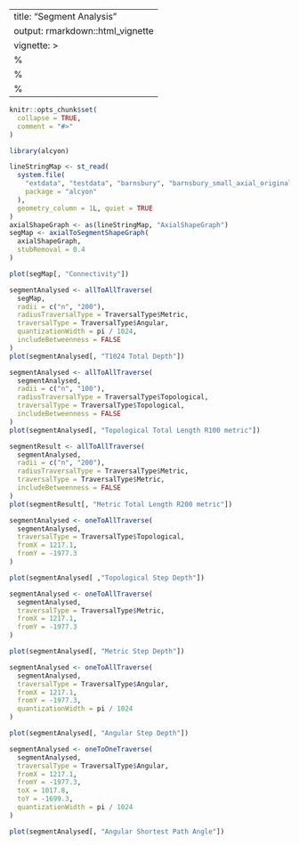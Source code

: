 <!--
SPDX-FileCopyrightText: 2024 Petros Koutsolampros

SPDX-License-Identifier: GPL-3.0-only
-->

---
title: "Segment Analysis"
output: rmarkdown::html_vignette
vignette: >
  %\VignetteIndexEntry{Segment Analysis}
  %\VignetteEngine{knitr::rmarkdown}
  %\VignetteEncoding{UTF-8}
---
  
```r
knitr::opts_chunk$set(
  collapse = TRUE,
  comment = "#>"
)
```

```r
library(alcyon)

lineStringMap <- st_read(
  system.file(
    "extdata", "testdata", "barnsbury", "barnsbury_small_axial_original.mif",
    package = "alcyon"
  ),
  geometry_column = 1L, quiet = TRUE
)
axialShapeGraph <- as(lineStringMap, "AxialShapeGraph")
segMap <- axialToSegmentShapeGraph(
  axialShapeGraph,
  stubRemoval = 0.4
)
```

```r
plot(segMap[, "Connectivity"])
```

```r
segmentAnalysed <- allToAllTraverse(
  segMap,
  radii = c("n", "200"),
  radiusTraversalType = TraversalType$Metric,
  traversalType = TraversalType$Angular,
  quantizationWidth = pi / 1024,
  includeBetweenness = FALSE
)
plot(segmentAnalysed[, "T1024 Total Depth"])
```

```r
segmentAnalysed <- allToAllTraverse(
  segmentAnalysed,
  radii = c("n", "100"),
  radiusTraversalType = TraversalType$Topological,
  traversalType = TraversalType$Topological,
  includeBetweenness = FALSE
)
plot(segmentAnalysed[, "Topological Total Length R100 metric"])
```

```r
segmentResult <- allToAllTraverse(
  segmentAnalysed,
  radii = c("n", "200"),
  radiusTraversalType = TraversalType$Metric,
  traversalType = TraversalType$Metric,
  includeBetweenness = FALSE
)
plot(segmentResult[, "Metric Total Length R200 metric"])
```

```r
segmentAnalysed <- oneToAllTraverse(
  segmentAnalysed,
  traversalType = TraversalType$Topological,
  fromX = 1217.1,
  fromY = -1977.3
)

plot(segmentAnalysed[ ,"Topological Step Depth"])
```

```r
segmentAnalysed <- oneToAllTraverse(
  segmentAnalysed,
  traversalType = TraversalType$Metric,
  fromX = 1217.1,
  fromY = -1977.3
)

plot(segmentAnalysed[, "Metric Step Depth"])
```

```r
segmentAnalysed <- oneToAllTraverse(
  segmentAnalysed,
  traversalType = TraversalType$Angular,
  fromX = 1217.1,
  fromY = -1977.3,
  quantizationWidth = pi / 1024
)

plot(segmentAnalysed[, "Angular Step Depth"])
```

```r
segmentAnalysed <- oneToOneTraverse(
  segmentAnalysed,
  traversalType = TraversalType$Angular,
  fromX = 1217.1,
  fromY = -1977.3,
  toX = 1017.8,
  toY = -1699.3,
  quantizationWidth = pi / 1024
)

plot(segmentAnalysed[, "Angular Shortest Path Angle"])
```
